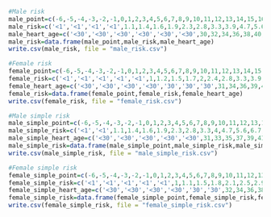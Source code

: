 ```r
#Male risk
male_point=c(-6,-5,-4,-3,-2,-1,0,1,2,3,4,5,6,7,8,9,10,11,12,13,14,15,16,17,18,19,20,21,22,23,24,25,26,27,28,29,30,31,32,33,34,35,36,37,38)
male_risk=c('<1','<1','<1','<1',1.1,1.4,1.6,1.9,2.3,2.8,3.3,3.9,4.7,5.6,6.7,7.9,9.4,11.2,13.2,15.6,18.4,21.6,25.3,29.4,'>30','>30','>30','>30','>30','>30','>30','>30','>30','>30','>30','>30','>30','>30','>30','>30','>30','>30','>30','>30','>30')
male_heart_age=c('<30','<30','<30','<30','<30','<30',30,32,34,36,38,40,42,45,48,51,54,57,60,64,68,72,76,'>80','>80','>80','>80','>80','>80','>80','>80','>80','>80','>80','>80','>80','>80','>80','>80','>80','>80','>80','>80','>80','>80')
male_risk=data.frame(male_point,male_risk,male_heart_age)
write.csv(male_risk, file = "male_risk.csv")

#Female risk
female_point=c(-6,-5,-4,-3,-2,-1,0,1,2,3,4,5,6,7,8,9,10,11,12,13,14,15,16,17,18,19,20,21,22,23,24,25,26,27,28,29,30,31,32,33,34,35,36,37,38)
female_risk=c('<1','<1','<1','<1','<1',1,1.2,1.5,1.7,2,2.4,2.8,3.3,3.9,4.5,5.3,6.3,7.3,8.6,10,11.7,13.7,15.9,18.5,21.5,24.8,28.5,'>30','>30','>30','>30','>30','>30','>30','>30','>30','>30','>30','>30','>30','>30','>30','>30','>30','>30')
female_heart_age=c('<30','<30','<30','<30','30','30','30',31,34,36,39,42,45,48,51,55,59,64,68,73,79,'>80','>80','>80','>80','>80','>80','>80','>80','>80','>80','>80','>80','>80','>80','>80','>80','>80','>80','>80','>80','>80','>80','>80','>80')
female_risk=data.frame(female_point,female_risk,female_heart_age)
write.csv(female_risk, file = "female_risk.csv")

#Male simple risk
male_simple_point=c(-6,-5,-4,-3,-2,-1,0,1,2,3,4,5,6,7,8,9,10,11,12,13,14,15,16,17,18,19,20,21,22,23,24,25,26,27,28,29,30,31,32,33,34,35,36,37,38)
male_simple_risk=c('<1','<1',1.1,1.4,1.6,1.9,2.3,2.8,3.3,4,4.7,5.6,6.7,8,9.5,11.2,13.3,15.7,18.5,21.7,25.4,29.6,'>30','>30','>30','>30','>30','>30','>30','>30','>30','>30','>30','>30','>30','>30','>30','>30','>30','>30','>30','>30','>30','>30','>30')
male_simple_heart_age=c('<30','<30','<30','<30','<30',31,33,35,37,39,41,44,46,49,52,55,58,62,65,69,73,79,'>80','80','>80','>80','>80','>80','>80','>80','>80','>80','>80','>80','>80','>80','>80','>80','>80','>80','>80','>80','>80','>80','>80')
male_simple_risk=data.frame(male_simple_point,male_simple_risk,male_simple_heart_age)
write.csv(male_simple_risk, file = "male_simple_risk.csv")

#Female simple risk
female_simple_point=c(-6,-5,-4,-3,-2,-1,0,1,2,3,4,5,6,7,8,9,10,11,12,13,14,15,16,17,18,19,20,21,22,23,24,25,26,27,28,29,30,31,32,33,34,35,36,37,38)
female_simple_risk=c('<1','<1','<1','<1','<1',1,1.1,1.5,1.8,2.1,2.5,2.9,3.4,3.9,4.6,5.4,6.3,7.4,8.6,10,11.6,13.5,15.6,18.1,20.9,24,27.5,'>30','>30','>30','>30','>30','>30','>30','>30','>30','>30','>30','>30','>30','>30','>30','>30','>30','>30')
female_simple_heart_age=c('<30','<30','<30','<30','30','30',32,34,36,38,41,43,46,48,51,54,58,61,65,69,73,77,'>80','>80','>80','>80','>80','>80','>80','>80','>80','>80','>80','>80','>80','>80','>80','>80','>80','>80','>80','>80','>80','>80','>80')
female_simple_risk=data.frame(female_simple_point,female_simple_risk,female_simple_heart_age)
write.csv(female_simple_risk, file = "female_simple_risk.csv")
```

